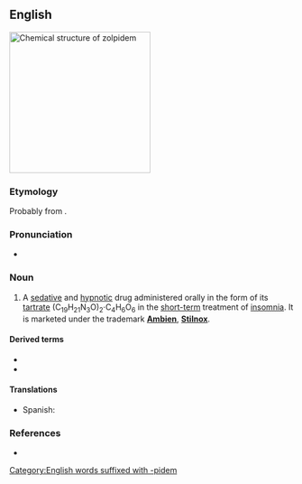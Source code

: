 ==English==
[[File:Zolpidem2DACS.svg|thumb|250px|Chemical structure of '''zolpidem''']]
{{wikipedia}}

===Etymology===
Probably from {{af|en|imidazole|alt1=(imida)zol(e)|pyridine|alt2=p(yr)id(ine)|acetamide|alt3=(ac)e(ta)m(ide)}}.

===Pronunciation===
* {{a|GA}} {{IPA|en|/ˈzoʊl.pɪˌdɛm/}}

===Noun===
{{en-noun|-}}

# {{lb|en|pharmaceutical drug}} A [[sedative]] and [[hypnotic]] drug administered orally in the form of its [[tartrate]] (C<sub>19</sub>H<sub>21</sub>N<sub>3</sub>O)<sub>2</sub>·C<sub>4</sub>H<sub>6</sub>O<sub>6</sub> in the [[short-term]] treatment of [[insomnia]]. It is marketed under the trademark '''[[Ambien]]''', '''[[Stilnox]]'''.

====Derived terms====
* {{l|en|-pidem||hynoptic/sedative}}
* {{l|en|zolpidem tartrate}}

====Translations====
{{trans-top|type of sedative}}
* Spanish: {{t|es|zolpidén|m}}
{{trans-mid}}
{{trans-bottom}}

===References===
* {{R:Merriam-Webster Online}}

[[Category:English words suffixed with -pidem]]
